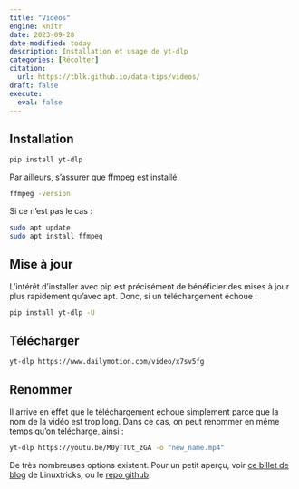 ```yaml
---
title: "Vidéos"
engine: knitr
date: 2023-09-28
date-modified: today
description: Installation et usage de yt-dlp
categories: [Récolter]
citation: 
  url: https://tblk.github.io/data-tips/videos/ 
draft: false
execute: 
  eval: false
---
```


## Installation

```bash
pip install yt-dlp
```

Par ailleurs, s'assurer que ffmpeg est installé.

```bash
ffmpeg -version
```

Si ce n'est pas le cas :

```bash
sudo apt update
sudo apt install ffmpeg
```

## Mise à jour

L'intérêt d'installer avec pip est précisément de bénéficier des mises à jour plus rapidement qu'avec apt. Donc, si un téléchargement échoue :

```bash
pip install yt-dlp -U
```

## Télécharger

```bash
yt-dlp https://www.dailymotion.com/video/x7sv5fg
```

## Renommer

Il arrive en effet que le téléchargement échoue simplement parce que la nom de la vidéo est trop long. Dans ce cas, on peut renommer en même temps qu'on télécharge, ainsi :

```bash
yt-dlp https://youtu.be/M0yTTUt_zGA -o "new_name.mp4"
```


De très nombreuses options existent. Pour un petit aperçu, voir [ce billet de blog](https://www.linuxtricks.fr/wiki/yt-dlp-telecharger-des-videos-sur-internet-youtube-dl) de Linuxtricks, ou le [repo github](https://github.com/yt-dlp/yt-dlp).
